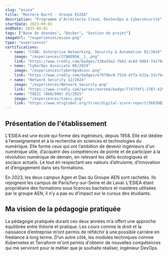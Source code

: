 ```yaml
---
slug: "esiea"
title: "Mastère Bac+5 - Groupe ESIEA"
description: "Programme d’Architecte Cloud, DevSecOps & Cybersécurité"
startDate: 2023-09-01
endDate: 2025-08-01
tags: ["Base de données", "Docker", "Gestion de projet"]
imageUrl: "/experiences/esiea.png"
type: "experiences"
certifications:
  - name: "CCNA: Enterprise Networking, Security & Automation 02/2024"
    image: "/experiences/CCNAENSA__1_.png"
    link: "https://www.credly.com/badges/330a2da2-7b42-4c8d-9d83-741784d04da2/public_url"
  - name: "CyberOps Associate 06/2024"
    image: "/experiences/CyberOpsAssoc.png"
    link: "https://www.credly.com/badges/e7979bc0-7510-47fa-b22a-33cfbc221031/public_url"
  - name: "Network Security 12/2024"
    image: "/experiences/Network_Security.png"
    link: "https://www.credly.com/earner/earned/badge/7747fdf1-1787-4291-9cc1-d321d811eb45"
  - name: "TOEIC (860/990) 01/2025"
    image: "/experiences/toeic.png"
    link: "https://www.etsglobal.org/fr/en/digital-score-report/5683DB2E70E91F67EB0775DFEA2161D3699F016CDA222BF2A0A97BAEA7B15FE1OURrTXhuYVFiSU9GNVAzQlJJVkdiVUoybUZTYkdkbGk5cHBJNEEwY1JucTF6WU0z"
---
```


## Présentation de l'établissement

L'ESIEA est une école qui forme des ingénieurs, depuis 1958. Elle est dédiée à l’enseignement et à la recherche en sciences et technologies du numérique.
Elle forme ceux qui ont l’ambition de devenir ingénieurs d'un numérique utile, d’acquérir des compétences de pointe et de participer à la révolution numérique de demain, en relevant les défis écologiques et sociaux actuels. Le tout en respectant ses valeurs d’altruisme, d’innovation et d’engagement dans ses formations.

En 2023, les deux campus Agen et Dax du Groupe AEN sont rachetés. Ils rejoignent les campus de Paris/Ivry-sur-Seine et de Laval. L’ESIEA étant propriétaire des formations sous licences bachelors et mastères utilisées par le groupe AEN, il n’y a pas eu d’impact sur le cursus des étudiants.

## Ma vision de la pédagogie pratiquée

La pédagogie pratiquée durant ces deux années m’a offert une approche équilibrée entre théorie et pratique. Les cours comme le droit et la naissance d’entreprise m’ont permis de réfléchir à une possible carrière en freelance à long terme. D’un autre côté, les modules techniques comme Kubernetes et Terraform m'ont permis d'obtenir de nouvelles compétences qui me serviront pour le métier que je souhaite réaliser, ingénieur DevOps.